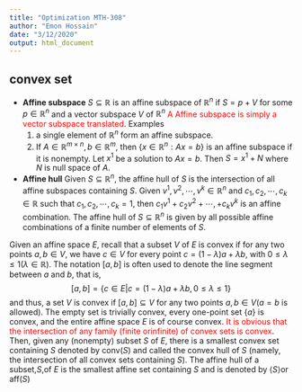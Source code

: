 ```yaml
---
title: "Optimization MTH-308"
author: "Emon Hossain"
date: "3/12/2020"
output: html_document
---
```


## convex set 
- **Affine subspace**
$S\subseteq \mathbb{R}$ is an affine subspace of $\mathbb{R}^n$ if $S=p+V$ for some $p\in \mathbb{R}^n$ and a vector subspace $V$ of $\mathbb{R}^n$
<span style="color:red">A Affine subspace is simply a vector subspace translated</span>. Examples
    1. a single element of $\mathbb{R}^n$ form an affine subspace.
    2. If $A\in\mathbb{R}^{m\times n},b\in\mathbb{R}^m$, then $\{x\in\mathbb{R}^n:Ax=b\}$ is an affine subspace if it is nonempty. Let $x^1$ be a solution to $Ax=b$. Then $S=x^1+N$ where $N$ is null space of $A$.
- **Affine hull**
Given $S\subseteq\mathbb{R}^n$, the affine hull of $S$ is the intersection of all affine subspaces containing $S$. Given $v^1,v^2,\cdots,v^k\in\mathbb{R}^n$ and $c_1,c_2,\cdots,c_k\in\mathbb{R}$ such that $c_1,c_2,\cdots,c_k=1$, then $c_1v^1+c_2v^2+\cdots,+c_kv^k\text{ is an affine combination}$. The affine hull of $S\subseteq\mathbb{R}^n$ is given by all possible affine combinations of a finite number of elements of $S$.

Given an affine space $E$, recall that a subset $V$ of $E$ is convex if for any two points $a,b\in V$, we have $c\in V$ for every point $c=(1-\lambda)a+\lambda b$, with $0\leq\lambda\leq1(\lambda\in\mathbb{R})$. The notation $[a,b]$ is often used to denote the line segment between $a$ and $b$, that is,
$$[a,b]=\{c\in E|c=(1-\lambda)a+\lambda b,0\leq\lambda\leq1\}$$
and thus, a set $V$ is convex if $[a,b]\subseteq V$ for any two points $a,b\in V(a=b\text{ is allowed})$. The empty set is trivially convex, every one-point set $\{a\}$ is convex, and the entire affine space $E$ is of course convex. <span style="color:red">It is obvious that the intersection of any family (finite orinfinite) of convex sets is convex</span>. Then, given any (nonempty) subset $S$ of $E$, there is a smallest convex set containing $S$ denoted by $\text{conv}(S)$ and called the convex hull of $S$ (namely, the intersection of all convex sets containing $S$). The affine hull of a subset,$S$,of $E$ is the smallest affine set containing $S$ and is denoted by $⟨S⟩\text{or aff}(S)$